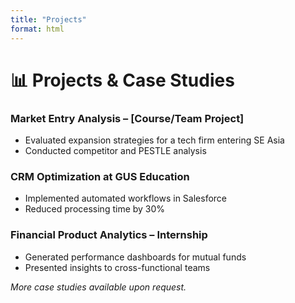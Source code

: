 ---
title: "Projects"
format: html
---

# 📊 Projects & Case Studies

### Market Entry Analysis – [Course/Team Project]
- Evaluated expansion strategies for a tech firm entering SE Asia
- Conducted competitor and PESTLE analysis

### CRM Optimization at GUS Education
- Implemented automated workflows in Salesforce
- Reduced processing time by 30%

### Financial Product Analytics – Internship
- Generated performance dashboards for mutual funds
- Presented insights to cross-functional teams

*More case studies available upon request.*
